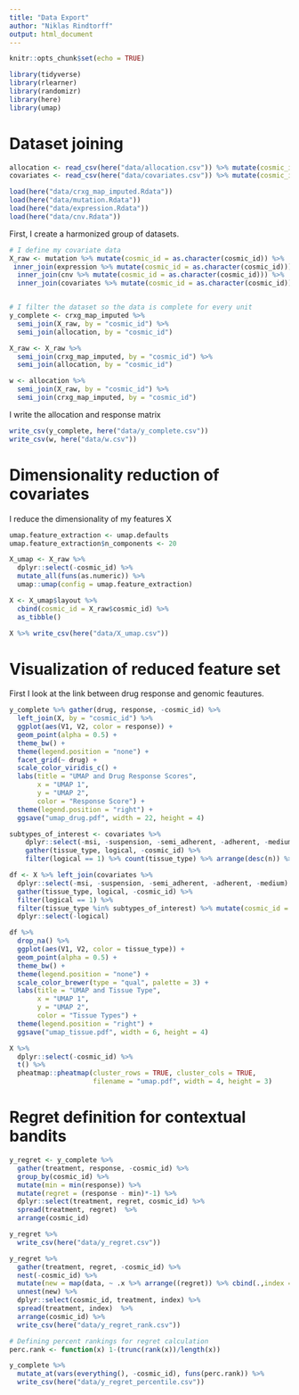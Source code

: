 ```yaml
---
title: "Data Export"
author: "Niklas Rindtorff"
output: html_document
---
```


```r
knitr::opts_chunk$set(echo = TRUE)
```

```r
library(tidyverse)
library(rlearner)
library(randomizr)
library(here)
library(umap)
```

# Dataset joining

```r
allocation <- read_csv(here("data/allocation.csv")) %>% mutate(cosmic_id = as.character(cosmic_id))
covariates <- read_csv(here("data/covariates.csv")) %>% mutate(cosmic_id = as.character(cosmic_id))

load(here("data/crxg_map_imputed.Rdata"))
load(here("data/mutation.Rdata"))
load(here("data/expression.Rdata"))
load(here("data/cnv.Rdata"))

```


First, I create a harmonized group of datasets. 

```r
# I define my covariate data
X_raw <- mutation %>% mutate(cosmic_id = as.character(cosmic_id)) %>% 
 inner_join(expression %>% mutate(cosmic_id = as.character(cosmic_id))) %>% # flagged
  inner_join(cnv %>% mutate(cosmic_id = as.character(cosmic_id))) %>%  # flagged
  inner_join(covariates %>% mutate(cosmic_id = as.character(cosmic_id)))


# I filter the dataset so the data is complete for every unit
y_complete <- crxg_map_imputed %>% 
  semi_join(X_raw, by = "cosmic_id") %>% 
  semi_join(allocation, by = "cosmic_id")

X_raw <- X_raw %>% 
  semi_join(crxg_map_imputed, by = "cosmic_id") %>% 
  semi_join(allocation, by = "cosmic_id")

w <- allocation %>% 
  semi_join(X_raw, by = "cosmic_id") %>% 
  semi_join(crxg_map_imputed, by = "cosmic_id")
```

I write the allocation and response matrix

```r
write_csv(y_complete, here("data/y_complete.csv"))
write_csv(w, here("data/w.csv"))
```


# Dimensionality reduction of covariates

I reduce the dimensionality of my features X

```r
umap.feature_extraction <- umap.defaults
umap.feature_extraction$n_components <- 20

X_umap <- X_raw %>%
  dplyr::select(-cosmic_id) %>% 
  mutate_all(funs(as.numeric)) %>%
  umap::umap(config = umap.feature_extraction)
```

```r
X <- X_umap$layout %>% 
  cbind(cosmic_id = X_raw$cosmic_id) %>%
  as_tibble()
```

```r
X %>% write_csv(here("data/X_umap.csv"))
```

# Visualization of reduced feature set

First I look at the link between drug response and genomic feautures.

```r
y_complete %>% gather(drug, response, -cosmic_id) %>% 
  left_join(X, by = "cosmic_id") %>%
  ggplot(aes(V1, V2, color = response)) + 
  geom_point(alpha = 0.5) + 
  theme_bw() + 
  theme(legend.position = "none") + 
  facet_grid(~ drug) + 
  scale_color_viridis_c() + 
  labs(title = "UMAP and Drug Response Scores",
       x = "UMAP 1",
       y = "UMAP 2",
       color = "Response Score") + 
  theme(legend.position = "right") + 
  ggsave("umap_drug.pdf", width = 22, height = 4)
```

```r
subtypes_of_interest <- covariates %>% 
    dplyr::select(-msi, -suspension, -semi_adherent, -adherent, -medium) %>% 
    gather(tissue_type, logical, -cosmic_id) %>% 
    filter(logical == 1) %>% count(tissue_type) %>% arrange(desc(n)) %>% filter(n > 30) %>% .$tissue_type

df <- X %>% left_join(covariates %>% 
  dplyr::select(-msi, -suspension, -semi_adherent, -adherent, -medium) %>% 
  gather(tissue_type, logical, -cosmic_id) %>% 
  filter(logical == 1) %>% 
  filter(tissue_type %in% subtypes_of_interest) %>% mutate(cosmic_id = cosmic_id %>% as.numeric), by = "cosmic_id") %>% 
  dplyr::select(-logical)

df %>% 
  drop_na() %>%
  ggplot(aes(V1, V2, color = tissue_type)) + 
  geom_point(alpha = 0.5) + 
  theme_bw() + 
  theme(legend.position = "none") + 
  scale_color_brewer(type = "qual", palette = 3) + 
  labs(title = "UMAP and Tissue Type",
       x = "UMAP 1",
       y = "UMAP 2", 
       color = "Tissue Types") + 
  theme(legend.position = "right") + 
  ggsave("umap_tissue.pdf", width = 6, height = 4)
```



```r
X %>% 
  dplyr::select(-cosmic_id) %>% 
  t() %>%
  pheatmap::pheatmap(cluster_rows = TRUE, cluster_cols = TRUE,
                     filename = "umap.pdf", width = 4, height = 3)
```


# Regret definition for contextual bandits

```r
y_regret <- y_complete %>% 
  gather(treatment, response, -cosmic_id) %>% 
  group_by(cosmic_id) %>% 
  mutate(min = min(response)) %>% 
  mutate(regret = (response - min)*-1) %>% 
  dplyr::select(treatment, regret, cosmic_id) %>% 
  spread(treatment, regret)  %>% 
  arrange(cosmic_id)

y_regret %>% 
  write_csv(here("data/y_regret.csv"))

y_regret %>% 
  gather(treatment, regret, -cosmic_id) %>% 
  nest(-cosmic_id) %>% 
  mutate(new = map(data, ~ .x %>% arrange((regret)) %>% cbind(.,index = c(1:7)))) %>% 
  unnest(new) %>% 
  dplyr::select(cosmic_id, treatment, index) %>% 
  spread(treatment, index)  %>% 
  arrange(cosmic_id) %>% 
  write_csv(here("data/y_regret_rank.csv"))

# Defining percent rankings for regret calculation
perc.rank <- function(x) 1-(trunc(rank(x))/length(x))

y_complete %>% 
  mutate_at(vars(everything(), -cosmic_id), funs(perc.rank)) %>% 
  write_csv(here("data/y_regret_percentile.csv"))
```
